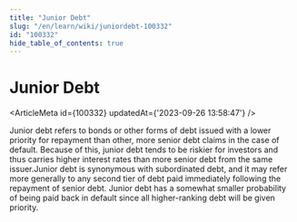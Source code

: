 ```yaml
---
title: "Junior Debt"
slug: "/en/learn/wiki/juniordebt-100332"
id: "100332"
hide_table_of_contents: true
---
```



# Junior Debt

<ArticleMeta id={100332} updatedAt={'2023-09-26 13:58:47'} />
<div className='border-solid border-b border-t-0 my-4 border-[var(--ifm-color-gray-300)]' />

Junior debt refers to bonds or other forms of debt issued with a lower priority for repayment than other, more senior debt claims in the case of default. Because of this, junior debt tends to be riskier for investors and thus carries higher interest rates than more senior debt from the same issuer.Junior debt is synonymous with subordinated debt, and it may refer more generally to any second tier of debt paid immediately following the repayment of senior debt. Junior debt has a somewhat smaller probability of being paid back in default since all higher-ranking debt will be given priority.
